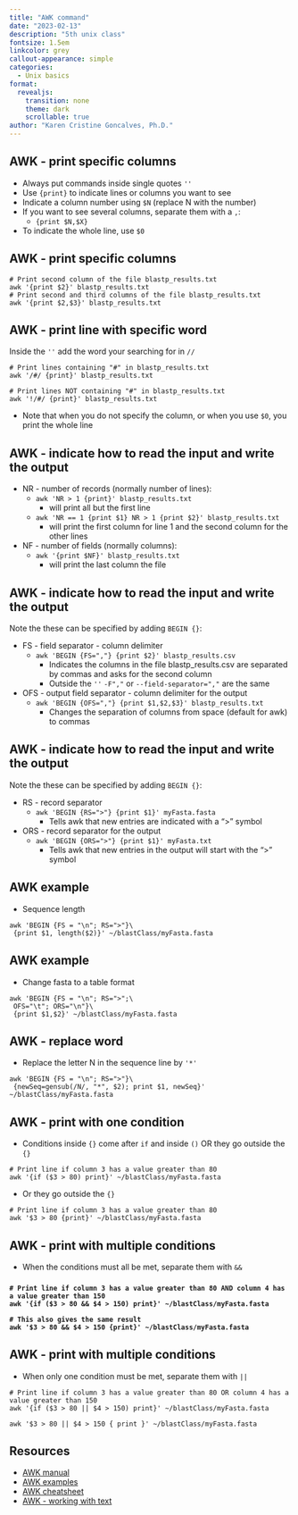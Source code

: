 ```yaml
---
title: "AWK command"
date: "2023-02-13"
description: "5th unix class"
fontsize: 1.5em
linkcolor: grey
callout-appearance: simple
categories:
  - Unix basics
format: 
  revealjs:
    transition: none
    theme: dark
    scrollable: true
author: "Karen Cristine Goncalves, Ph.D."
---
```


<!-- <style> -->
<!-- .code { -->
<!-- background-color: grey; -->
<!-- color: white; -->
<!-- font-size: 1.5em -->
<!-- } -->

<!-- li { -->
<!-- line-height: 2em -->
<!-- } -->
<!-- </style> -->

## AWK - print specific columns

- Always put commands inside single quotes <span class="code">`''`</span>
- Use <span class="code">`{print}`</span> to indicate lines or columns you want to see
- Indicate a column number using <span class="code">`$N`</span> (replace N with the number)
- If you want to see several columns, separate them with a <span class="code">`,`</span>: 
	- <span class="code">`{print $N,$X}`</span>
- To indicate the whole line, use <span class="code">`$0`</span>

## AWK - print specific columns


```
# Print second column of the file blastp_results.txt
awk '{print $2}' blastp_results.txt
# Print second and third columns of the file blastp_results.txt
awk '{print $2,$3}' blastp_results.txt
```

## AWK - print line with specific word

Inside the <span class="code">`''`</span> add the word your searching for in <span class="code">`//`</span>

```
# Print lines containing "#" in blastp_results.txt
awk '/#/ {print}' blastp_results.txt

# Print lines NOT containing "#" in blastp_results.txt
awk '!/#/ {print}' blastp_results.txt
```

- Note that when you do not specify the column, or when you use <span class="code">`$0`</span>, you print the whole line

## AWK - indicate how to read the input and write the output

- NR - number of records (normally number of lines): 
	- <span class="code">`awk 'NR > 1 {print}' blastp_results.txt`</span>
		- will print all but the first line
	- <span class="code">`awk 'NR == 1 {print $1} NR > 1 {print $2}' blastp_results.txt`</span>
		-  will print the first column for line 1 and the second column for the other lines
- NF - number of fields (normally columns):
	- <span class="code">`awk '{print $NF}' blastp_results.txt`</span>
		- will print the last column the file


## AWK - indicate how to read the input and write the output

Note the these can be specified by adding `BEGIN {}`:

- FS - field separator - column delimiter
	- <span class="code">`awk 'BEGIN {FS=","} {print $2}' blastp_results.csv`</span>
		- Indicates the columns in the file blastp_results.csv are separated by commas and asks for the second column
		- Outside the `''` <span class="code">`-F","`</span> or <span class="code">`--field-separator=","`</span> are the same
- OFS - output field separator - column delimiter for the output
	- <span class="code">`awk 'BEGIN {OFS=","} {print $1,$2,$3}' blastp_results.txt`</span>
		- Changes the separation of columns from space (default for awk) to commas

## AWK - indicate how to read the input and write the output

Note the these can be specified by adding `BEGIN {}`:

- RS - record separator
	- <span class="code">`awk 'BEGIN {RS=">"} {print $1}' myFasta.fasta`</span>
		- Tells awk that new entries are indicated with a ">" symbol
- ORS - record separator for the output
	- <span class="code">`awk 'BEGIN {ORS=">"} {print $1}' myFasta.txt`</span>
		- Tells awk that new entries in the output will start with the ">" symbol

## AWK example

- Sequence length

```
awk 'BEGIN {FS = "\n"; RS=">"}\
 {print $1, length($2)}' ~/blastClass/myFasta.fasta
```


## AWK example

- Change fasta to a table format

```
awk 'BEGIN {FS = "\n"; RS=">";\
 OFS="\t"; ORS="\n"}\
 {print $1,$2}' ~/blastClass/myFasta.fasta
```


## AWK - replace word

- Replace the letter N in the sequence line by `'*'`

```
awk 'BEGIN {FS = "\n"; RS=">"}\
 {newSeq=gensub(/N/, "*", $2); print $1, newSeq}' ~/blastClass/myFasta.fasta
```

## AWK - print with one condition

- Conditions inside `{}` come after `if` and inside `()` OR they go outside the `{}`

```
# Print line if column 3 has a value greater than 80
awk '{if ($3 > 80) print}' ~/blastClass/myFasta.fasta
```

- Or they go outside the `{}`

```
# Print line if column 3 has a value greater than 80
awk '$3 > 80 {print}' ~/blastClass/myFasta.fasta
```

## AWK - print with multiple conditions 

- When the conditions must all be met, separate them with `&&`

### <b>
<div class="code">
```
# Print line if column 3 has a value greater than 80 AND column 4 has a value greater than 150
awk '{if ($3 > 80 && $4 > 150) print}' ~/blastClass/myFasta.fasta
	
# This also gives the same result
awk '$3 > 80 && $4 > 150 {print}' ~/blastClass/myFasta.fasta
```
</div></b>


## AWK - print with multiple conditions 

- When only one condition must be met, separate them with `||`

```
# Print line if column 3 has a value greater than 80 OR column 4 has a value greater than 150
awk '{if ($3 > 80 || $4 > 150) print}' ~/blastClass/myFasta.fasta

awk '$3 > 80 || $4 > 150 { print }' ~/blastClass/myFasta.fasta
```


## Resources 

- [AWK manual](https://www.gnu.org/software/gawk/manual/html_node/Options.html)
- [AWK examples](https://www.geeksforgeeks.org/awk-command-unixlinux-examples/)
- [AWK cheatsheet](https://www.shortcutfoo.com/app/dojos/awk/cheatsheet)
- [AWK - working with text](https://www.tutorialspoint.com/awk/awk_string_functions.htm)
